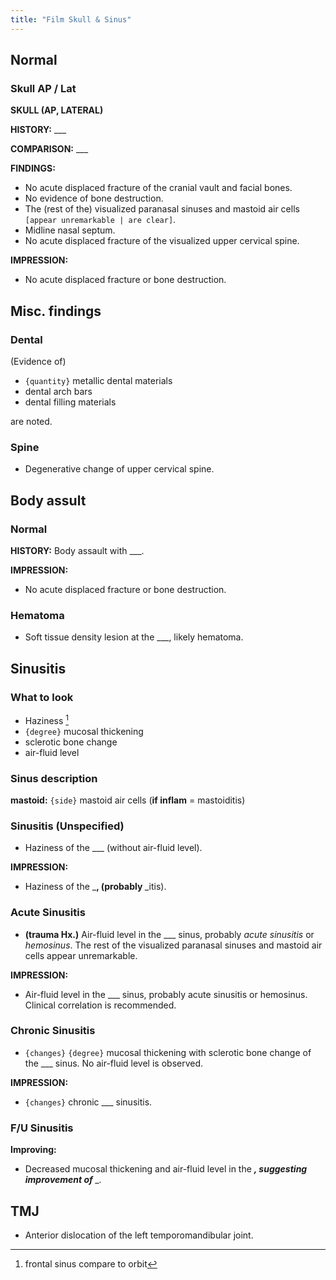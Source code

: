 ```yaml
---
title: "Film Skull & Sinus"
---
```


## Normal

### Skull AP / Lat

**SKULL (AP, LATERAL)** 

**HISTORY:** ___

**COMPARISON:** ___

**FINDINGS:** 

-   No acute displaced fracture of the cranial vault and facial bones. 
-   No evidence of bone destruction.
-   The (rest of the) visualized paranasal sinuses and mastoid air cells `[appear unremarkable | are clear]`.
-   Midline nasal septum. 
-   No acute displaced fracture of the visualized upper cervical spine.

**IMPRESSION:**

- No acute displaced fracture or bone destruction.

## Misc. findings

### Dental

(Evidence of)

-   `{quantity}` metallic dental materials 
-   dental arch bars
-   dental filling materials

are noted.

### Spine

-   Degenerative change of upper cervical spine.

## Body assult 

### Normal

**HISTORY:** Body assault with ___. 

**IMPRESSION:**

-   No acute displaced fracture or bone destruction.

### Hematoma

-   Soft tissue density lesion at the ___, likely hematoma.


## Sinusitis

### What to look

-   Haziness ^[frontal sinus compare to orbit]
-   `{degree}` mucosal thickening
-   sclerotic bone change
-   air-fluid level

### Sinus description

**mastoid:** `{side}` mastoid air cells (**if inflam** = mastoiditis)

### Sinusitis (Unspecified)

-   Haziness of the ___ (without air-fluid level).

**IMPRESSION:**

-   Haziness of the ___, (probably ___itis).

### Acute Sinusitis

-  **(trauma Hx.)** Air-fluid level in the ___ sinus, probably *acute sinusitis* or *hemosinus*. The rest of the visualized paranasal sinuses and mastoid air cells appear unremarkable.

**IMPRESSION:**

-   Air-fluid level in the ___ sinus, probably acute sinusitis or hemosinus. Clinical correlation is recommended.

### Chronic Sinusitis

-   `{changes}` `{degree}` mucosal thickening with sclerotic bone change of the ___ sinus. No air-fluid level is observed.

**IMPRESSION:**

-   `{changes}` chronic ___ sinusitis.

### F/U Sinusitis

**Improving:**

-   Decreased mucosal thickening and air-fluid level in the ___, suggesting improvement of ____. 


## TMJ

-   Anterior dislocation of the left temporomandibular joint.